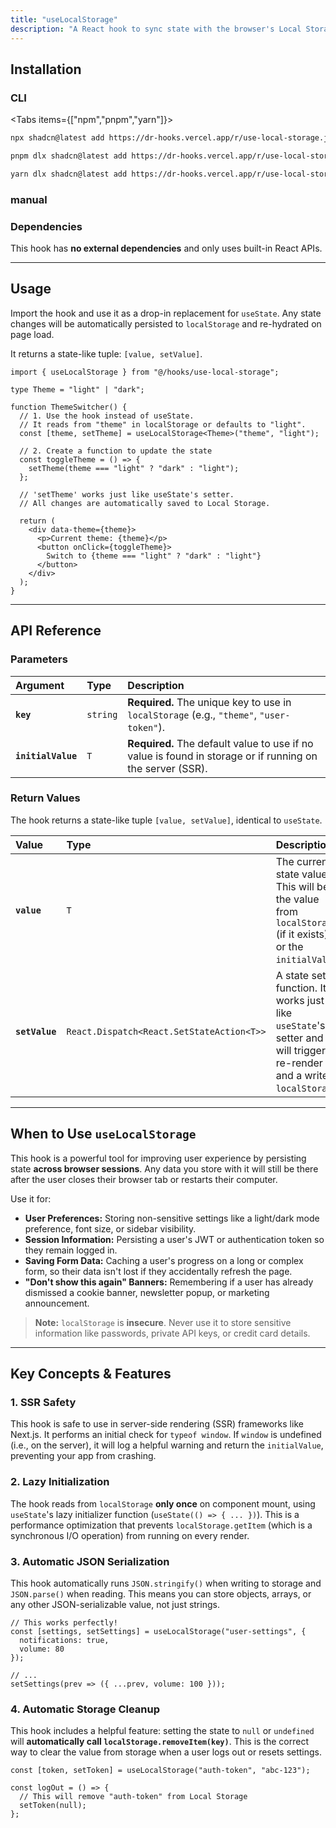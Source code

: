 ```yaml
---
title: "useLocalStorage"
description: "A React hook to sync state with the browser's Local Storage, with built-in SSR safety and automatic JSON parsing."
---
```



## Installation



### CLI
<Tabs items={["npm","pnpm","yarn"]}>
<Tab>
``` sh
npx shadcn@latest add https://dr-hooks.vercel.app/r/use-local-storage.json
````

</Tab>
<Tab>

```sh
pnpm dlx shadcn@latest add https://dr-hooks.vercel.app/r/use-local-storage.json
```

</Tab>
<Tab>

```sh
yarn dlx shadcn@latest add https://dr-hooks.vercel.app/r/use-local-storage.json
```

</Tab>
</Tabs>

### manual

<ComponentSource name="use-localstorage"  />


### Dependencies

This hook has **no external dependencies** and only uses built-in React APIs.

-----

## Usage

Import the hook and use it as a drop-in replacement for `useState`. Any state changes will be automatically persisted to `localStorage` and re-hydrated on page load.

It returns a state-like tuple: `[value, setValue]`.

```tsx title="Example: Persistent Theme Toggle" {1, 6, 11-13}
import { useLocalStorage } from "@/hooks/use-local-storage";

type Theme = "light" | "dark";

function ThemeSwitcher() {
  // 1. Use the hook instead of useState.
  // It reads from "theme" in localStorage or defaults to "light".
  const [theme, setTheme] = useLocalStorage<Theme>("theme", "light");

  // 2. Create a function to update the state
  const toggleTheme = () => {
    setTheme(theme === "light" ? "dark" : "light");
  };

  // 'setTheme' works just like useState's setter.
  // All changes are automatically saved to Local Storage.

  return (
    <div data-theme={theme}>
      <p>Current theme: {theme}</p>
      <button onClick={toggleTheme}>
        Switch to {theme === "light" ? "dark" : "light"}
      </button>
    </div>
  );
}
```

-----

## API Reference

### Parameters

| Argument | Type | Description |
| :--- | :--- | :--- |
| **`key`** | `string` | **Required.** The unique key to use in `localStorage` (e.g., `"theme"`, `"user-token"`). |
| **`initialValue`** | `T` | **Required.** The default value to use if no value is found in storage or if running on the server (SSR). |

### Return Values

The hook returns a state-like tuple `[value, setValue]`, identical to `useState`.

| Value | Type | Description |
| :--- | :--- | :--- |
| **`value`** | `T` | The current state value. This will be the value from `localStorage` (if it exists) or the `initialValue`. |
| **`setValue`** | `React.Dispatch<React.SetStateAction<T>>` | A state setter function. It works just like `useState`'s setter and will trigger a re-render and a write to `localStorage`. |

-----

## When to Use `useLocalStorage`

This hook is a powerful tool for improving user experience by persisting state **across browser sessions**. Any data you store with it will still be there after the user closes their browser tab or restarts their computer.

Use it for:

  * **User Preferences:** Storing non-sensitive settings like a light/dark mode preference, font size, or sidebar visibility.
  * **Session Information:** Persisting a user's JWT or authentication token so they remain logged in.
  * **Saving Form Data:** Caching a user's progress on a long or complex form, so their data isn't lost if they accidentally refresh the page.
  * **"Don't show this again" Banners:** Remembering if a user has already dismissed a cookie banner, newsletter popup, or marketing announcement.

> **Note:** `localStorage` is **insecure**. Never use it to store sensitive information like passwords, private API keys, or credit card details.

-----

## Key Concepts & Features

### 1\. SSR Safety

This hook is safe to use in server-side rendering (SSR) frameworks like Next.js. It performs an initial check for `typeof window`. If `window` is undefined (i.e., on the server), it will log a helpful warning and return the `initialValue`, preventing your app from crashing.

### 2\. Lazy Initialization

The hook reads from `localStorage` **only once** on component mount, using `useState`'s lazy initializer function (`useState(() => { ... })`). This is a performance optimization that prevents `localStorage.getItem` (which is a synchronous I/O operation) from running on every render.

### 3\. Automatic JSON Serialization

This hook automatically runs `JSON.stringify()` when writing to storage and `JSON.parse()` when reading. This means you can store objects, arrays, or any other JSON-serializable value, not just strings.

```tsx
// This works perfectly!
const [settings, setSettings] = useLocalStorage("user-settings", {
  notifications: true,
  volume: 80
});

// ...
setSettings(prev => ({ ...prev, volume: 100 }));
```

### 4\. Automatic Storage Cleanup

This hook includes a helpful feature: setting the state to `null` or `undefined` will **automatically call `localStorage.removeItem(key)`**. This is the correct way to clear the value from storage when a user logs out or resets settings.

```tsx
const [token, setToken] = useLocalStorage("auth-token", "abc-123");

const logOut = () => {
  // This will remove "auth-token" from Local Storage
  setToken(null); 
};
```

